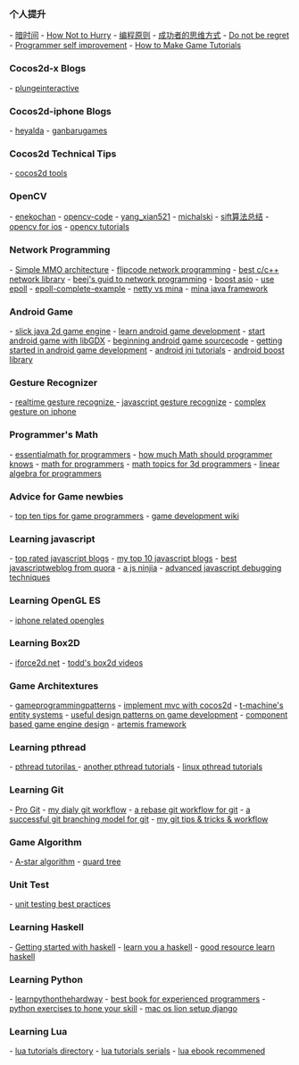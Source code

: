=== 个人提升 ===

- [[暗时间]]
- [[How Not to Hurry]]
- [[编程原则]]
- [[成功者的思维方式]]
- [[Do not be regret]]
- [[Programmer self improvement]]
- [[How to Make Game Tutorials]]

=== Cocos2d-x Blogs ===

- [[http://www.plungeinteractive.com/blog/|plungeinteractive]]


=== Cocos2d-iphone Blogs ===

- [[http://heyalda.com/drawing-with-opengl-es-2-0-in-cocos2d-2-0/|heyalda]]
- [[ http://ganbarugames.com/2011/07/cocos2d-game-center/|ganbarugames]]

=== Cocos2d Technical Tips ===

- [[http://www.cocos2d-iphone.org/forum/topic/50674|cocos2d tools]]

=== OpenCV ===

- [[http://tech.enekochan.com/category/computer-vision/|enekochan]]
- [[http://opencv-code.com/|opencv-code]]
- [[http://blog.csdn.net/yang_xian521/article/details/7440190|yang_xian521]]
- [[http://devblog.michalski.im/2012/05/18/combine-multiple-video-frames-into-one-using-opencv/|michalski]]
- [[http://www.cnblogs.com/cfantaisie/archive/2011/06/14/2080917.html|sift算法总结]]
- [[http://aptogo.co.uk/2011/09/opencv-framework-for-ios/|opencv for ios]]
- [[https://github.com/BloodAxe/OpenCV-Tutorial|opencv tutorials]]
 

=== Network Programming ===
- [[http://www.ibm.com/developerworks/architecture/library/ar-powerup1/|Simple MMO architecture]]
- [[http://www.flipcode.com/archives/Network_Game_Programming-Issue_07_I_bent_my_Wookie.shtml|flipcode network programming]]
- [[http://stackoverflow.com/questions/118945/best-c-c-network-library|best c/c++ network library]]
- [[http://beej.us/guide/bgnet/|beej's guid to network programming]]
- [[http://www.boost.org/doc/libs/1_38_0/doc/html/boost_asio/examples.html|boost asio]]
- [[http://kovyrin.net/2006/04/13/epoll-asynchronous-network-programming/|use epoll]]
- [[https://banu.com/blog/2/how-to-use-epoll-a-complete-example-in-c/|epoll-complete-example]]
- [[http://stackoverflow.com/questions/1637752/netty-vs-apache-mina|netty vs mina]]
- [[http://mina.apache.org/|mina java framework]]

=== Android Game ===
- [[http://slick.cokeandcode.com/|slick java 2d game engine]]
- [[http://my.safaribooksonline.com/book/programming/game-programming/9780132711913/firstchapter|learn android game development]]
- [[http://chrismweb.com/2011/10/18/how-to-start-creating-android-games-using-the-libgdx-game-development-framework/|start android game with libGDX]]
- [[http://code.google.com/p/beginning-android-games/|beginning android game sourcecode]]
- [[http://www.rbgrn.net/content/54-getting-started-android-game-development|getting started in android game development]]
- [[http://blog.edwards-research.com/2012/04/tutorial-android-jni/|android jni tutorials]]
- [[https://github.com/donbright/android_hello_boost|android boost library]]

=== Gesture Recognizer ===
- [[http://gmc.yoyogames.com/index.php?showtopic=365491|realtime gesture recognize ]]
- [[http://depts.washington.edu/aimgroup/proj/dollar/|javascript gesture recognize]]
- [[http://stackoverflow.com/questions/2792531/complex-gestures-on-the-iphone|complex gesture on iphone]]

=== Programmer's Math ===
- [[http://www.essentialmath.com/index.htm|essentialmath for programmers]]
- [[http://stackoverflow.com/questions/107059/how-much-mathematics-and-physics-should-a-programmer-know|how much Math should programmer knows]]
- [[http://steve-yegge.blogspot.com/2006/03/math-for-programmers.html|math for programmers]]
- [[http://gamedev.stackexchange.com/questions/11398/math-topics-for-3d-graphics-programming|math topics for 3d programmers]]
- [[http://blog.wolfire.com/2009/07/linear-algebra-for-game-developers-part-2/|linear algebra for programmers]]

=== Advice for Game newbies ===
- [[http://www.gamecareerguide.com/features/724/top_ten_tips_.php|top ten tips for game programmers]]
- [[http://content.gpwiki.org/index.php/Main_Page|game development wiki]]

=== Learning javascript ===
- [[http://stackoverflow.com/questions/409056/top-rated-javascript-blogs|top rated javascript blogs]]
- [[http://javascriptweblog.wordpress.com/2010/04/02/my-top-10-javascript-blogs/|my top 10 javascript blogs]]
- [[http://www.quora.com/Tech-Blogs/What-are-the-best-developer-blogs-about-JavaScript-development|best javascriptweblog from quora]]
- [[http://ejohn.org/|a js ninjia]]
- [[http://www.sitepen.com/blog/2008/04/03/advanced-javascript-debugging-techniques/|advanced javascript debugging techniques]]

=== Learning OpenGL ES ===
- [[http://iphonesdkdev.blogspot.com/2009/04/opengl-es-for-iphone-simple-tutorial.html|iphone related opengles]]

=== Learning Box2D ===
- [[http://www.iforce2d.net/b2dtut/world-querying|iforce2d.net]]
- [[http://www.kerp.net/box2d/|todd's box2d videos]]

=== Game Architextures ===
- [[http://gameprogrammingpatterns.com/index.html|gameprogrammingpatterns]]
- [[http://xperienced.com.pl/blog/how-to-implement-mvc-pattern-in-cocos2d-game|implement mvc with cocos2d]]
- [[http://t-machine.org/index.php/2007/09/03/entity-systems-are-the-future-of-mmog-development-part-1/|t-machine's entity systems]]
- [[http://gamedev.stackexchange.com/questions/4157/what-are-some-programming-design-patterns-that-are-useful-in-game-development|useful design patterns on game development]]
- [[http://stackoverflow.com/questions/1901251/component-based-game-engine-design|component based game engine design]]
- [[https://code.google.com/p/artemis-framework/|artemis framework]]

=== Learning pthread ===
- [[http://www.cs.nmsu.edu/~jcook/Tools/pthreads/pthreads.html|pthread tutorilas ]]
- [[http://randu.org/tutorials/threads/|another pthread tutorials]]
- [[http://www.yolinux.com/TUTORIALS/LinuxTutorialPosixThreads.html|linux pthread tutorials]]

=== Learning Git ===
- [[http://progit.org/book/|Pro Git]]
- [[http://xperienced.com.pl/blog/my-daily-git-workflow|my dialy git workflow]]
- [[http://www.randyfay.com/node/91|a rebase git workflow for git]]
- [[http://nvie.com/posts/a-successful-git-branching-model/|a successful git branching model for git]]
- [[http://nuclearsquid.com/writings/git-tricks-tips-workflows/|my git tips & tricks & workflow]]

=== Game Algorithm ===
- [[http://theory.stanford.edu/~amitp/GameProgramming/|A-star algorithm]]
- [[http://blog.notdot.net/2009/11/Damn-Cool-Algorithms-Spatial-indexing-with-Quadtrees-and-Hilbert-Curves|quard tree]]

=== Unit Test ===
- [[http://www.bobmccune.com/2006/12/09/unit-testing-best-practices/|unit testing best practices]]

=== Learning Haskell ===
- [[http://stackoverflow.com/questions/1012573/getting-started-with-haskell|Getting started with haskell]]
- [[http://learnyouahaskell.com/chapters|learn you a haskell]]
- [[http://stackoverflow.com/questions/6398996/good-haskell-source-to-read-and-learn-from|good resource learn haskell]]

=== Learning Python ===
- [[http://learnpythonthehardway.org/book/|learnpythonthehardway]]
- [[http://stackoverflow.com/questions/457757/what-is-the-best-python-book-for-experienced-programmers|best book for experienced programmers]]
- [[http://stackoverflow.com/questions/29578/python-exercises-to-hone-your-skills|python exercises to hone your skill]]
- [[http://www.tlswebsolutions.com/mac-os-x-lion-setting-up-django-pip-virtualenv-and-homebrew/|mac os lion setup django]]

=== Learning Lua ===
- [[http://lua-users.org/wiki/TutorialDirectory|lua tutorials directory]]
- [[http://wiki.garrysmod.com/?title=Lua_Tutorial_Series|lua tutorials serials]]
- [[http://readwrite.com/2011/06/11/free-e-books-on-lua|lua ebook recommened]]
